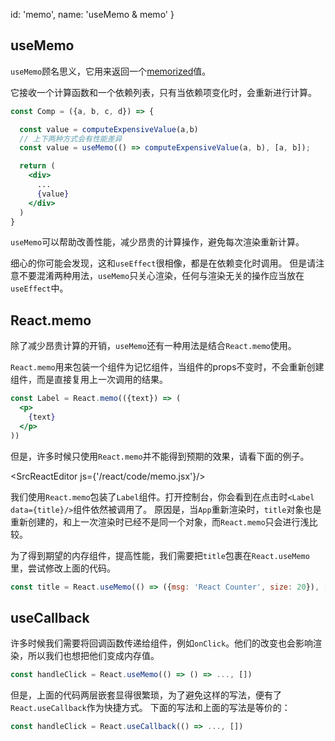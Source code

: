 
  id: 'memo',
  name: 'useMemo & memo'
}

## useMemo

`useMemo`顾名思义，它用来返回一个[memorized](https://en.wikipedia.org/wiki/Memoization)值。

它接收一个计算函数和一个依赖列表，只有当依赖项变化时，会重新进行计算。

```jsx
const Comp = ({a, b, c, d}) => {

  const value = computeExpensiveValue(a,b)
  // 上下两种方式会有性能差异
  const value = useMemo(() => computeExpensiveValue(a, b), [a, b]);

  return (
    <div>
      ...
      {value}
    </div>
  )
}
```

`useMemo`可以帮助改善性能，减少昂贵的计算操作，避免每次渲染重新计算。

细心的你可能会发现，这和`useEffect`很相像，都是在依赖变化时调用。
但是请注意不要混淆两种用法，`useMemo`只关心渲染，任何与渲染无关的操作应当放在`useEffect`中。

## React.memo

除了减少昂贵计算的开销，`useMemo`还有一种用法是结合`React.memo`使用。

`React.memo`用来包装一个组件为记忆组件，当组件的props不变时，不会重新创建组件，而是直接复用上一次调用的结果。

```jsx
const Label = React.memo(({text}) => (
  <p>
    {text}
  </p>
))
```

但是，许多时候只使用`React.memo`并不能得到预期的效果，请看下面的例子。

<SrcReactEditor js={'/react/code/memo.jsx'}/>

我们使用`React.memo`包装了`Label`组件。打开控制台，你会看到在点击时`<Label data={title}/>`组件依然被调用了。
原因是，当`App`重新渲染时，`title`对象也是重新创建的，和上一次渲染时已经不是同一个对象，而`React.memo`只会进行浅比较。

为了得到期望的内存组件，提高性能，我们需要把`title`包裹在`React.useMemo`里，尝试修改上面的代码。

```javascript
const title = React.useMemo(() => ({msg: 'React Counter', size: 20}), [])
```

## useCallback

许多时候我们需要将回调函数传递给组件，例如`onClick`。他们的改变也会影响渲染，所以我们也想把他们变成内存值。

```javascript
const handleClick = React.useMemo(() => () => ..., [])
```

但是，上面的代码两层嵌套显得很繁琐，为了避免这样的写法，便有了`React.useCallback`作为快捷方式。
下面的写法和上面的写法是等价的：

```javascript
const handleClick = React.useCallback(() => ..., [])
```